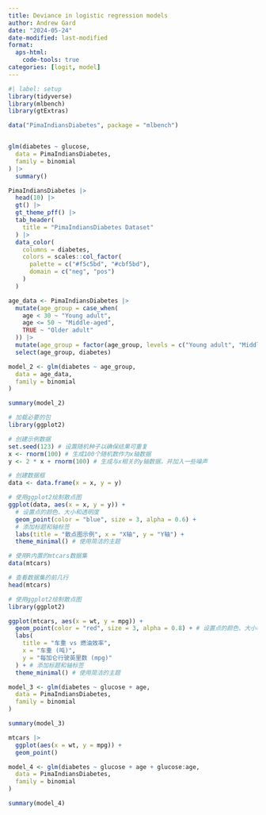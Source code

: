 ```yaml
---
title: Deviance in logistic regression models
author: Andrew Gard
date: "2024-05-24"
date-modified: last-modified
format: 
  aps-html:
    code-tools: true
categories: [logit, model]
---
```


```r
#| label: setup
library(tidyverse)
library(mlbench)
library(gtExtras)
```

```r
data("PimaIndiansDiabetes", package = "mlbench")


glm(diabetes ~ glucose,
  data = PimaIndiansDiabetes,
  family = binomial
) |>
  summary()
```

```r
PimaIndiansDiabetes |>
  head(10) |>
  gt() |>
  gt_theme_pff() |>
  tab_header(
    title = "PimaIndiansDiabetes Dataset"
  ) |>
  data_color(
    columns = diabetes,
    colors = scales::col_factor(
      palette = c("#f5c5bd", "#cbf5bd"),
      domain = c("neg", "pos")
    )
  )
```

```r
age_data <- PimaIndiansDiabetes |>
  mutate(age_group = case_when(
    age < 30 ~ "Young adult",
    age <= 50 ~ "Middle-aged",
    TRUE ~ "Older adult"
  )) |>
  mutate(age_group = factor(age_group, levels = c("Young adult", "Middle-aged", "Older adult"))) |>
  select(age_group, diabetes)
```

```r
model_2 <- glm(diabetes ~ age_group,
  data = age_data,
  family = binomial
)

summary(model_2)
```

```r
# 加载必要的包
library(ggplot2)

# 创建示例数据
set.seed(123) # 设置随机种子以确保结果可重复
x <- rnorm(100) # 生成100个随机数作为x轴数据
y <- 2 * x + rnorm(100) # 生成与x相关的y轴数据，并加入一些噪声

# 创建数据框
data <- data.frame(x = x, y = y)

# 使用ggplot2绘制散点图
ggplot(data, aes(x = x, y = y)) +
  # 设置点的颜色、大小和透明度
  geom_point(color = "blue", size = 3, alpha = 0.6) +
  # 添加标题和轴标签
  labs(title = "散点图示例", x = "X轴", y = "Y轴") +
  theme_minimal() # 使用简洁的主题
```

```r
# 使用R内置的mtcars数据集
data(mtcars)

# 查看数据集的前几行
head(mtcars)

# 使用ggplot2绘制散点图
library(ggplot2)

ggplot(mtcars, aes(x = wt, y = mpg)) +
  geom_point(color = "red", size = 3, alpha = 0.8) + # 设置点的颜色、大小和透明度
  labs(
    title = "车重 vs 燃油效率",
    x = "车重 (吨)",
    y = "每加仑行驶英里数 (mpg)"
  ) + # 添加标题和轴标签
  theme_minimal() # 使用简洁的主题
```

```r
model_3 <- glm(diabetes ~ glucose + age,
  data = PimaIndiansDiabetes,
  family = binomial
)

summary(model_3)
```

```r
mtcars |>
  ggplot(aes(x = wt, y = mpg)) +
  geom_point()
```

```r
model_4 <- glm(diabetes ~ glucose + age + glucose:age,
  data = PimaIndiansDiabetes,
  family = binomial
)

summary(model_4)
```
